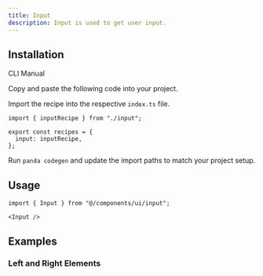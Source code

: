 ```yaml
---
title: Input
description: Input is used to get user input.
---
```


<ComponentPreview name="input-demo" />

## Installation

<InstallationTabs>

<TabsList>
  <TabsTrigger value="cli">CLI</TabsTrigger>
  <TabsTrigger value="manual">Manual</TabsTrigger>
</TabsList>

<TabsContent value="cli">

<PackageRunner command="nore-ui@latest add input" />

</TabsContent>

<TabsContent value="manual">

<Steps>

<Step>Copy and paste the following code into your project.</Step>

<ComponentSource name="input.ts" type="recipe" />

<ComponentSource name="input.tsx" type="component" />

<Step>Import the recipe into the respective `index.ts` file.</Step>

```tsx
import { inputRecipe } from "./input";

export const recipes = {
  input: inputRecipe,
};
```

<Step>Run `panda codegen` and update the import paths to match your project setup.</Step>

</Steps>

</TabsContent>

</InstallationTabs>

## Usage

```tsx
import { Input } from "@/components/ui/input";
```

```tsx
<Input />
```

## Examples

### Left and Right Elements

<ComponentPreview name="input-left-and-right" />
